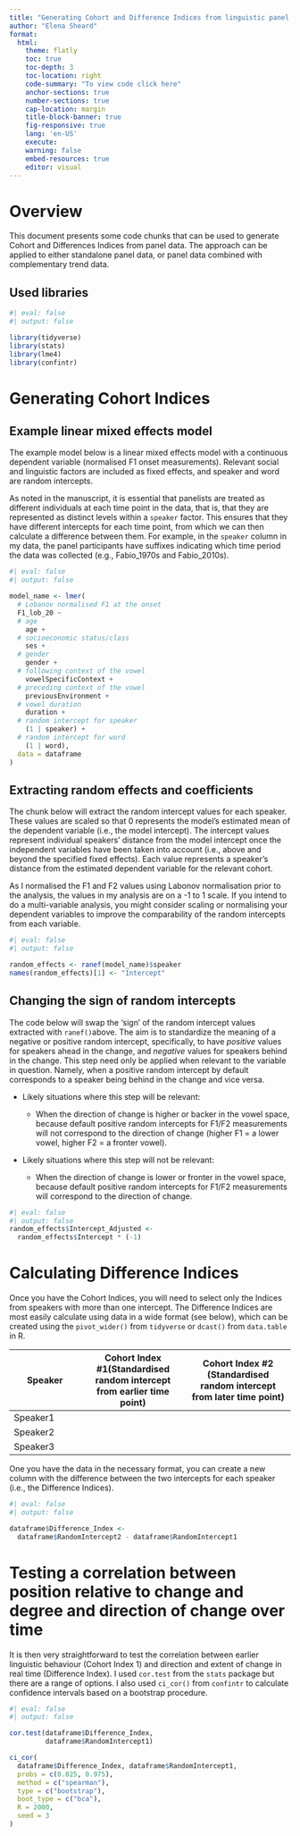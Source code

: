 ```yaml
---
title: "Generating Cohort and Difference Indices from linguistic panel data"
author: "Elena Sheard"
format: 
  html:
    theme: flatly
    toc: true
    toc-depth: 3
    toc-location: right
    code-summary: "To view code click here"
    anchor-sections: true
    number-sections: true
    cap-location: margin
    title-block-banner: true
    fig-responsive: true
    lang: 'en-US'
    execute:
    warning: false
    embed-resources: true
    editor: visual
---
```


# Overview

This document presents some code chunks that can be used to generate Cohort and Differences Indices from panel data. The approach can be applied to either standalone panel data, or panel data combined with complementary trend data.

## Used libraries

```r
#| eval: false
#| output: false

library(tidyverse)
library(stats)
library(lme4)
library(confintr)
```

# Generating Cohort Indices

## Example linear mixed effects model

The example model below is a linear mixed effects model with a continuous dependent variable (normalised F1 onset measurements). Relevant social and linguistic factors are included as fixed effects, and speaker and word are random intercepts.

As noted in the manuscript, it is essential that panelists are treated as different individuals at each time point in the data, that is, that they are represented as distinct levels within a `speaker` factor. This ensures that they have different intercepts for each time point, from which we can then calculate a difference between them. For example, in the `speaker` column in my data, the panel participants have suffixes indicating which time period the data was collected (e.g., Fabio_1970s and Fabio_2010s).

```r
#| eval: false
#| output: false

model_name <- lmer(
  # Lobanov normalised F1 at the onset
  F1_lob_20 ~
  # age
    age +
  # socioeconomic status/class
    ses +
  # gender
    gender +
  # following context of the vowel
    vowelSpecificContext +
  # preceding context of the vowel
    previousEnvironment +
  # vowel duration
    duration +
  # random intercept for speaker
    (1 | speaker) +
  # random intercept for word
    (1 | word),
  data = dataframe
)
```

## Extracting random effects and coefficients

The chunk below will extract the random intercept values for each speaker. These values are scaled so that 0 represents the model's estimated mean of the dependent variable (i.e., the model intercept). The intercept values represent individual speakers' distance from the model intercept once the independent variables have been taken into account (i.e., above and beyond the specified fixed effects). Each value represents a speaker's distance from the estimated dependent variable for the relevant cohort.

As I normalised the F1 and F2 values using Labonov normalisation prior to the analysis, the values in my analysis are on a -1 to 1 scale. If you intend to do a multi-variable analysis, you might consider scaling or normalising your dependent variables to improve the comparability of the random intercepts from each variable.

```r
#| eval: false
#| output: false

random_effects <- ranef(model_name)$speaker
names(random_effects)[1] <- "Intercept"
```

## Changing the sign of random intercepts

The code below will swap the 'sign' of the random intercept values extracted with `ranef()`above. The aim is to standardize the meaning of a negative or positive random intercept, specifically, to have *positive* values for speakers ahead in the change, and *negative* values for speakers behind in the change. This step need only be applied when relevant to the variable in question. Namely, when a positive random intercept by default corresponds to a speaker being behind in the change and vice versa.

-   Likely situations where this step will be relevant:

    -   When the direction of change is higher or backer in the vowel space, because default positive random intercepts for F1/F2 measurements will not correspond to the direction of change (higher F1 = a lower vowel, higher F2 = a fronter vowel).

-   Likely situations where this step will not be relevant:

    -   When the direction of change is lower or fronter in the vowel space, because default positive random intercepts for F1/F2 measurements will correspond to the direction of change.

```r
#| eval: false
#| output: false
random_effects$Intercept_Adjusted <-
  random_effects$Intercept * (-1)
```

# Calculating Difference Indices

Once you have the Cohort Indices, you will need to select only the Indices from speakers with more than one intercept. The Difference Indices are most easily calculate using data in a wide format (see below), which can be created using the `pivot_wider()` from `tidyverse` or `dcast()` from `data.table` in R.

| Speaker  | Cohort Index #1(Standardised random intercept from earlier time point) | Cohort Index #2 (Standardised random intercept from later time point) |
|------------------|---------------------------|---------------------------|
| Speaker1 |                                                                        |                                                                       |
| Speaker2 |                                                                        |                                                                       |
| Speaker3 |                                                                        |                                                                       |

One you have the data in the necessary format, you can create a new column with the difference between the two intercepts for each speaker (i.e., the Difference Indices).

```r
#| eval: false
#| output: false

dataframe$Difference_Index <-
  dataframe$RandomIntercept2 - dataframe$RandomIntercept1
```

# Testing a correlation between position relative to change and degree and direction of change over time

It is then very straightforward to test the correlation between earlier linguistic behaviour (Cohort Index 1) and direction and extent of change in real time (Difference Index). I used `cor.test` from the `stats` package but there are a range of options. I also used `ci_cor()` from `confintr` to calculate confidence intervals based on a bootstrap procedure.

```r
#| eval: false
#| output: false

cor.test(dataframe$Difference_Index, 
         dataframe$RandomIntercept1)

ci_cor(
  dataframe$Difference_Index, dataframe$RandomIntercept1,
  probs = c(0.025, 0.975),
  method = c("spearman"),
  type = c("bootstrap"),
  boot_type = c("bca"),
  R = 2000,
  seed = 3
)
```
